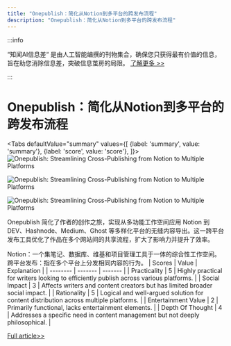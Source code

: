 ```yaml
---
title: "Onepublish：简化从Notion到多平台的跨发布流程"
description: "Onepublish：简化从Notion到多平台的跨发布流程"
---
```



:::info

“知闻AI信息差“ 是由人工智能编撰的刊物集合，确保您只获得最有价值的信息，旨在助您消除信息差，突破信息茧房的局限。  [了解更多 >>](/)

:::

# Onepublish：简化从Notion到多平台的跨发布流程


<Tabs
	defaultValue="summary"
	values={[
	{label: 'summary', value: 'summary'},
	{label: 'score', value: 'score'},
]}>
<TabItem value="summary">
<img
  src="https://image.informedainews.com/2024/06/09/To-rgL-1717900374-0.jpg"
  alt="Onepublish: Streamlining Cross-Publishing from Notion to Multiple Platforms"
/>

<img
  src="https://image.informedainews.com/2024/06/09/To-cOt-1717900374-1.jpg"
  alt="Onepublish: Streamlining Cross-Publishing from Notion to Multiple Platforms"
/>

<img
  src="https://image.informedainews.com/2024/06/09/To-l6h-1717900374-2.jpg"
  alt="Onepublish: Streamlining Cross-Publishing from Notion to Multiple Platforms"
/>



Onepublish 简化了作者的创作之旅，实现从多功能工作空间应用 Notion 到 DEV、Hashnode、Medium、Ghost 等多样化平台的无缝内容导出。这一跨平台发布工具优化了作品在多个网站间的共享流程，扩大了影响力并提升了效率。

Notion：一个集笔记、数据库、维基和项目管理工具于一体的综合性工作空间。
跨平台发布：指在多个平台上分发相同内容的行为。
</TabItem>
<TabItem value="score">
	| Scores     | Value   | Explanation |
	| -------- | ------- | ------- |
	| Practicality  | 5    | Highly practical for writers looking to efficiently publish across various platforms.    |
	| Social Impact | 3     | Affects writers and content creators but has limited broader social impact.    |
	| Rationality    | 5    | Logical and well-argued solution for content distribution across multiple platforms.    |
	| Entertainment Value    | 2    | Primarily functional, lacks entertainment elements.    |
	| Depth Of Thought    | 4    | Addresses a specific need in content management but not deeply philosophical.    |
</TabItem>
</Tabs>

[Full article>>](https://www.producthunt.com/posts/onepublish)
